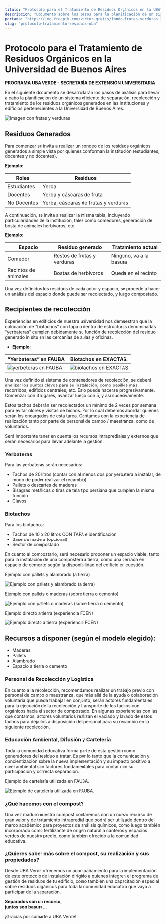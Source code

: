 ```yaml
---
titulo: "Protocolo para el Tratamiento de Residuos Orgánicos en la UBA"
descripcion: "Documento sobre los pasos para la planificación de un sistema eficiente de separación, recolección y tratamiento de residuos orgánicos en la Universidad de Buenos Aires."
portada: "https://img.freepik.com/vector-gratis/fondo-frutas-verduras_23-2148496098.jpg?t=st=1729278070~exp=1729281670~hmac=8767e212ffdf9d9582e8050748cf2f06551a7138316547dab6fb75ca8b186e71&w=740"
slug: "protocolo-tratamiento-residuos-uba"
---
```


# Protocolo para el Tratamiento de Residuos Orgánicos en la Universidad de Buenos Aires

**PROGRAMA UBA VERDE - SECRETARÍA DE EXTENSIÓN UNIVERSITARIA**

En el siguiente documento se desarrollarán los pasos de análisis para llevar a cabo la planificación de un sistema eficiente de separación, recolección y tratamiento de los residuos orgánicos generados en las instituciones y edificios pertenecientes a la Universidad de Buenos Aires.

![Imagen con frutas y verduras](https://img.freepik.com/vector-gratis/fondo-frutas-verduras_23-2148496098.jpg?t=st=1729278070~exp=1729281670~hmac=8767e212ffdf9d9582e8050748cf2f06551a7138316547dab6fb75ca8b186e71&w=740)

## Residuos Generados

Para comenzar se invita a realizar un sondeo de los residuos orgánicos generados a simple vista por quienes conforman la institución (estudiantes, docentes y no docentes).

**Ejemplo:**

| Roles       | Residuos                             |
| ----------- | ------------------------------------ |
| Estudiantes | Yerba                                |
| Docentes    | Yerba y cáscaras de fruta            |
| No Docentes | Yerba, cáscaras de frutas y verduras |

A continuación, se invita a realizar la misma tabla, incluyendo particularidades de la institución, tales como comedores, generación de bosta de animales herbívoros, etc.

**Ejemplo:**

| Espacio              | Residuo generado            | Tratamiento actual      |
| -------------------- | --------------------------- | ----------------------- |
| Comedor              | Restos de frutas y verduras | Ninguno, va a la basura |
| Recintos de animales | Bostas de herbívoros        | Queda en el recinto     |

Una vez definidos los residuos de cada actor y espacio, se procede a hacer un análisis del espacio donde puede ser recolectado, y luego compostado.

## Recipientes de recolección

Experiencias en edificios de nuestra universidad nos demuestran que la colocación de “biotachos” con tapa o dentro de estructuras denominadas “yerbateras” cumplen debidamente su función de recolección del residuo generado in situ en las cercanías de aulas y oficinas.

- **Ejemplo**:

| “Yerbateras” en FAUBA                                        | Biotachos en EXACTAS.                                         |
| ------------------------------------------------------------ | ------------------------------------------------------------- |
| ![yerbeteras en FAUBA](./assets/image-20241115100316906.png) | ![biotachos en EXACTAS](./assets/image-20241115100358696.png) |

Una vez definido el sistema de contenedores de recolección, se deberá analizar los puntos claves para su instalación, como pasillos más recorridos, edificios centrales, etc. Esto puede hacerse progresivamente. Comenzar con 3 lugares, avanzar luego con 5, y así sucesivamente.

Estos tachos deberán ser recolectados un mínimo de 2 veces por semana para evitar olores y visitas de bichos. Por lo cual debemos abordar quienes serán lxs encargadxs de esta tarea. Contamos con la experiencia de realización tanto por parte de personal de campo / maestranza, como de voluntarios.

Será importante tener en cuenta los recursos intraprediales y externos que serán necesarios para llevar adelante la gestión.

### Yerbateras

Para las yerbateras serán necesarios:

- Tachos de 20 litros (contar con al menos dos por yerbatera a instalar, de modo de poder realizar el recambio)
- Pallets o descartes de maderas
- Bisagras metálicas o tiras de tela tipo persiana que cumplen la misma función
- Clavos

### Biotachos

Para los biotachos:

- Tachos de 10 o 20 litros CON TAPA e identificación
- Base de madera (opcional)
- Sector de compostado

En cuanto al compostario, será necesario proponer un espacio viable, tanto para la instalación de una compostera a tierra, como una cerrada en espacio de cemento según la disponibilidad del edificio en cuestión.

Ejemplo con pallets y alambrado (a tierra)

![Ejemplo con pallets y alambrado (a tierra)](./assets/image-20241115101015442.png)

Ejemplo con pallets o maderas (sobre tierra o cemento)

![Ejemplo con pallets o maderas (sobre tierra o cemento)](./assets/image-20241115101107935.png)

Ejemplo directo a tierra (experiencia FCEN)

![Ejemplo directo a tierra (experiencia FCEN)](./assets/image-20241115101125163.png)

## Recursos a disponer (según el modelo elegido):

- Maderas
- Pallets
- Alambrado
- Espacio a tierra o cemento

### Personal de Recolección y Logística

En cuanto a la recolección, recomendamos realizar un trabajo previo con personal de campo o maestranza, que más allá de la ayuda o colaboración voluntaria que pueda trabajar en conjunto, serán actores fundamentales para la ejecución de la recolección y transporte de los tachos con orgánicos hacia el sector de compostado. En algunas experiencias con las que contamos, actores voluntarios realizan el vaciado y lavado de estos tachos para dejarlos a disposición del personal para su recambio en la siguiente recolección.

### Educación Ambiental, Difusión y Cartelería

Toda la comunidad educativa forma parte de esta gestión como generadores del residuo a tratar. Es por lo tanto que la comunicación y concientización sobre la nueva implementación y su impacto positivo a nivel ambiental son factores fundamentales para contar con su participación y correcta separación.

Ejemplo de cartelería utilizada en FAUBA.

![Ejemplo de cartelería utilizada en FAUBA.](./assets/image-20241115101220533.png)

### ¿Qué hacemos con el compost?

Una vez maduro nuestro compost contaremos con un nuevo recurso de gran valor y de tratamiento intrapredial que podrá ser utilizado dentro del marco académico para proyectos de análisis químicos, como luego también incorporado como fertilizante de origen natural a canteros y espacios verdes de nuestro predio, como también ofrecido a la comunidad educativa.

### ¿Quieres saber más sobre el compost, su realización y sus propiedades?

Desde UBA Verde ofrecemos un acompañamiento para la implementación de este protocolo de instalación dirigido a quienes integren el programa de gestión de residuos de tu edificio, como también una capacitación especial sobre residuos orgánicos para toda la comunidad educativa que vaya a participar de la separación.

**Separados son un recurso,  
juntos son basura...**

¡Gracias por sumarte a UBA Verde!
